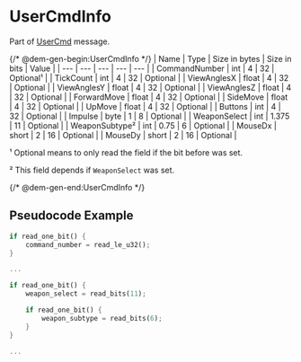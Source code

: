# UserCmdInfo

Part of [UserCmd](../messages/usercmd) message.

{/* @dem-gen-begin:UserCmdInfo */}
| Name | Type | Size in bytes | Size in bits | Value |
| --- | --- | --- | --- | --- |
| CommandNumber | int | 4 | 32 | Optional¹ |
| TickCount | int | 4 | 32 | Optional |
| ViewAnglesX | float | 4 | 32 | Optional |
| ViewAnglesY | float | 4 | 32 | Optional |
| ViewAnglesZ | float | 4 | 32 | Optional |
| ForwardMove | float | 4 | 32 | Optional |
| SideMove | float | 4 | 32 | Optional |
| UpMove | float | 4 | 32 | Optional |
| Buttons | int | 4 | 32 | Optional |
| Impulse | byte | 1 | 8 | Optional |
| WeaponSelect | int | 1.375 | 11 | Optional |
| WeaponSubtype² | int | 0.75 | 6 | Optional |
| MouseDx | short | 2 | 16 | Optional |
| MouseDy | short | 2 | 16 | Optional |

¹ Optional means to only read the field if the bit before was set.

² This field depends if `WeaponSelect` was set.

{/* @dem-gen-end:UserCmdInfo */}

## Pseudocode Example

```rust
if read_one_bit() {
    command_number = read_le_u32();
}

...

if read_one_bit() {
    weapon_select = read_bits(11);

    if read_one_bit() {
        weapon_subtype = read_bits(6);
    }
}

...
```

